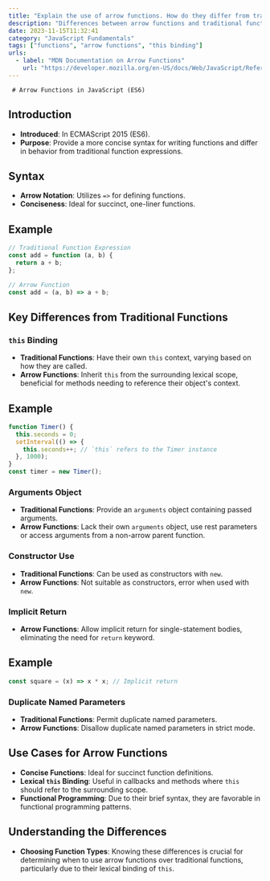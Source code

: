 ```yaml
---
title: "Explain the use of arrow functions. How do they differ from traditional functions, especially in terms of this binding?"
description: "Differences between arrow functions and traditional functions in JavaScript, focusing on 'this' binding."
date: 2023-11-15T11:32:41
category: "JavaScript Fundamentals"
tags: ["functions", "arrow functions", "this binding"]
urls:
  - label: "MDN Documentation on Arrow Functions"
    url: "https://developer.mozilla.org/en-US/docs/Web/JavaScript/Reference/Functions/Arrow_functions"
---
```

     # Arrow Functions in JavaScript (ES6)

## Introduction

- **Introduced**: In ECMAScript 2015 (ES6).
- **Purpose**: Provide a more concise syntax for writing functions and differ in behavior from traditional function expressions.

## Syntax

- **Arrow Notation**: Utilizes `=>` for defining functions.
- **Conciseness**: Ideal for succinct, one-liner functions.

## Example

```javascript
// Traditional Function Expression
const add = function (a, b) {
  return a + b;
};

// Arrow Function
const add = (a, b) => a + b;
```

## Key Differences from Traditional Functions

### `this` Binding

- **Traditional Functions**: Have their own `this` context, varying based on how they are called.
- **Arrow Functions**: Inherit `this` from the surrounding lexical scope, beneficial for methods needing to reference their object's context.

## Example

```javascript
function Timer() {
  this.seconds = 0;
  setInterval(() => {
    this.seconds++; // `this` refers to the Timer instance
  }, 1000);
}
const timer = new Timer();
```

### Arguments Object

- **Traditional Functions**: Provide an `arguments` object containing passed arguments.
- **Arrow Functions**: Lack their own `arguments` object, use rest parameters or access arguments from a non-arrow parent function.

### Constructor Use

- **Traditional Functions**: Can be used as constructors with `new`.
- **Arrow Functions**: Not suitable as constructors, error when used with `new`.

### Implicit Return

- **Arrow Functions**: Allow implicit return for single-statement bodies, eliminating the need for `return` keyword.

## Example

```javascript
const square = (x) => x * x; // Implicit return
```

### Duplicate Named Parameters

- **Traditional Functions**: Permit duplicate named parameters.
- **Arrow Functions**: Disallow duplicate named parameters in strict mode.

## Use Cases for Arrow Functions

- **Concise Functions**: Ideal for succinct function definitions.
- **Lexical `this` Binding**: Useful in callbacks and methods where `this` should refer to the surrounding scope.
- **Functional Programming**: Due to their brief syntax, they are favorable in functional programming patterns.

## Understanding the Differences

- **Choosing Function Types**: Knowing these differences is crucial for determining when to use arrow functions over traditional functions, particularly due to their lexical binding of `this`.
